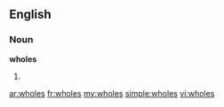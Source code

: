 ==English==

===Noun===
'''wholes'''

# {{plural of|[[whole]]}}

[[ar:wholes]]
[[fr:wholes]]
[[my:wholes]]
[[simple:wholes]]
[[vi:wholes]]